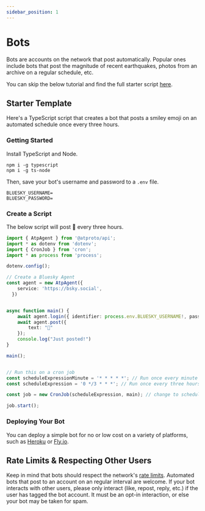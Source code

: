 ```yaml
---
sidebar_position: 1
---
```


# Bots

Bots are accounts on the network that post automatically. Popular ones include bots that post the magnitude of recent earthquakes, photos from an archive on a regular schedule, etc.

You can skip the below tutorial and find the full starter script [here](https://github.com/bluesky-social/cookbook/tree/main/ts-bot).

## Starter Template

Here's a TypeScript script that creates a bot that posts a smiley emoji on an automated schedule once every three hours.

### Getting Started

Install TypeScript and Node.
```
npm i -g typescript
npm i -g ts-node
```

Then, save your bot's username and password to a `.env` file.
```
BLUESKY_USERNAME=
BLUESKY_PASSWORD=
```

### Create a Script

The below script will post 🙂 every three hours.

```TypeScript
import { AtpAgent } from '@atproto/api';
import * as dotenv from 'dotenv';
import { CronJob } from 'cron';
import * as process from 'process';

dotenv.config();

// Create a Bluesky Agent 
const agent = new AtpAgent({
    service: 'https://bsky.social',
  })


async function main() {
    await agent.login({ identifier: process.env.BLUESKY_USERNAME!, password: process.env.BLUESKY_PASSWORD!})
    await agent.post({
        text: "🙂"
    });
    console.log("Just posted!")
}

main();


// Run this on a cron job
const scheduleExpressionMinute = '* * * * *'; // Run once every minute for testing
const scheduleExpression = '0 */3 * * *'; // Run once every three hours in prod

const job = new CronJob(scheduleExpression, main); // change to scheduleExpressionMinute for testing

job.start();
```

### Deploying Your Bot

You can deploy a simple bot for no or low cost on a variety of platforms, such as [Heroku](https://www.heroku.com/) or [Fly.io](http://fly.io/).

## Rate Limits & Respecting Other Users

Keep in mind that bots should respect the network's [rate limits](/docs/advanced-guides/rate-limits). Automated bots that post to an account on an regular interval are welcome. If your bot interacts with other users, please only interact (like, repost, reply, etc.) if the user has tagged the bot account. It must be an opt-in interaction, or else your bot may be taken for spam.